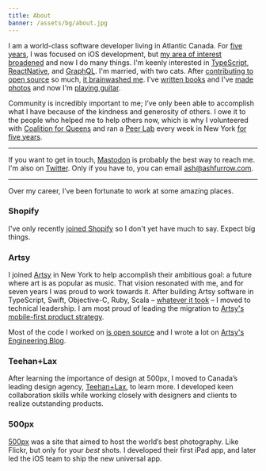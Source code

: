 ```yaml
---
title: About
banner: /assets/bg/about.jpg
---
```


I am a world-class software developer living in Atlantic Canada. For [five years](/blog/5-years-of-ios/), I was focused on iOS development, but [my area of interest broadened](/blog/5-more-years-of-building-software/) and now I do many things. I'm keenly interested in [TypeScript](/blog/javascript-is-good-actually/), [ReactNative](/blog/the-case-for-react-native/), and [GraphQL](/blog/the-spirit-of-moya/). I'm married, with two cats. After [contributing to open source](https://github.com/ashfurrow) so much, [it brainwashed me](/blog/open-source-ideology/). I've [written books](/books) and I've [made photos](https://photos.ashfurrow.com) and now I'm [playing guitar](/blog/just-play/).

Community is incredibly important to me; I’ve only been able to accomplish what I have because of the kindness and generosity of others. I owe it to the people who helped me to help others now, which is why I volunteered with [Coalition for Queens](https://www.c4q.nyc) and ran a [Peer Lab](https://peerlab.community) every week in New York [for five years](/blog/5-years-of-peer-lab/).

----------------

If you want to get in touch, [Mastodon](https://mastodon.technology/@ashfurrow) is probably the best way to reach me. I'm also on [Twitter](https://twitter.com/ashfurrow). Only if you have to, you can email [ash@ashfurrow.com](mailto:ash@ashfurrow.com).

----------------

Over my career, I’ve been fortunate to work at some amazing places.

### Shopify

I've only recently [joined Shopify](/blog/joining-shopify/) so I don't yet have much to say. Expect big things.

### Artsy

I joined [Artsy](https://www.artsy.net) in New York to help accomplish their ambitious goal: a future where art is as popular as music. That vision resonated with me, and for seven years I was proud to work towards it. After building Artsy software in TypeScript, Swift, Objective-C, Ruby, Scala – [whatever it took](/blog/perspective-of-the-polyglot/) – I moved to technical leadership. I am most proud of leading the migration to [Artsy's mobile-first product strategy](https://artsy.github.io/blog/2020/09/29/becoming-mobile-first-at-artsy/). 

Most of the code I worked on [is open source](https://github.com/artsy) and I wrote a lot on [Artsy's Engineering Blog](http://artsy.github.io).

### Teehan+Lax

After learning the importance of design at 500px, I moved to Canada’s leading design agency, [Teehan+Lax](http://www.teehanlax.com), to learn more. I developed keen collaboration skills while working closely with designers and clients to realize outstanding products.

### 500px

[500px](https://500px.com/) was a site that aimed to host the world’s best photography. Like Flickr, but only for your _best_ shots. I developed their first iPad app, and later led the iOS team to ship the new universal app.
